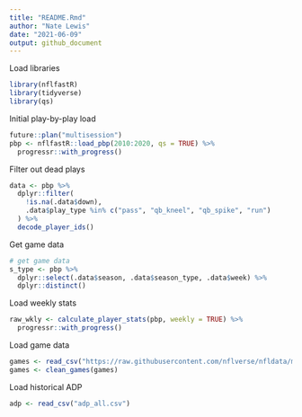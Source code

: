 ```yaml
---
title: "README.Rmd"
author: "Nate Lewis"
date: "2021-06-09"
output: github_document
---
```


Load libraries
```r
library(nflfastR)
library(tidyverse)
library(qs)
```

Initial play-by-play load 
```r
future::plan("multisession")
pbp <- nflfastR::load_pbp(2010:2020, qs = TRUE) %>% 
  progressr::with_progress()
```

Filter out dead plays
```r
data <- pbp %>%
  dplyr::filter(
    !is.na(.data$down),
    .data$play_type %in% c("pass", "qb_kneel", "qb_spike", "run")
  ) %>%
  decode_player_ids()
```

Get game data
```r
# get game data
s_type <- pbp %>%
  dplyr::select(.data$season, .data$season_type, .data$week) %>%
  dplyr::distinct()
```

Load weekly stats
```r
raw_wkly <- calculate_player_stats(pbp, weekly = TRUE) %>% 
  progressr::with_progress()
```

Load game data
```r
games <- read_csv("https://raw.githubusercontent.com/nflverse/nfldata/master/data/games.csv")
games <- clean_games(games)
```

Load historical ADP
```r
adp <- read_csv("adp_all.csv") 
```

